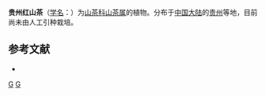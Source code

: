 {{Speciesbox 
| genus = Camellia
| species = kweichouensis
| authority =  Chang
}}

'''贵州红山茶'''（[[学名|学名]]：{{lang|la|''Camellia kweichouensis''}}）为[[山茶科|山茶科]][[山茶属|山茶属]]的植物。分布于[[中国大陆|中国大陆]]的[[贵州|贵州]]等地，目前尚未由人工引种栽培。

== 参考文献 ==
<div class="references-small">
* {{cite web| url =http://www.bioinfo.cn/db05/KmzwSpecies.php?action=view&id=28906| title =贵州红山茶| work =《中国高等植物数据库全库》| publisher =中国科学院微生物研究所| author =昆明植物研究所| accessdate =2009-02-26| deadurl =yes| archiveurl =https://web.archive.org/web/20160305023503/http://www.bioinfo.cn/db05/KmzwSpecies.php?action=view&id=28906| archivedate =2016-03-05}}
</div>

[[Category:贵州植物|G]]
[[Category:山茶属|G]]